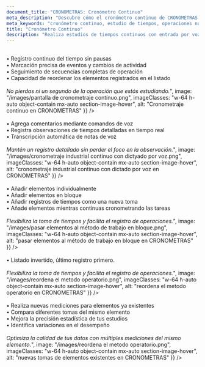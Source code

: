 ```yaml
---
document_title: "CRONOMETRAS: Cronómetro Continuo"
meta_description: "Descubre cómo el cronómetro continuo de CRONOMETRAS te permite realizar estudios de tiempos largos o no cíclicos con precisión."
meta_keywords: "cronómetro continuo, estudio de tiempos, operaciones no cíclicas, cronometraje industrial"
title: "Cronómetro Continuo"
description: "Realiza estudios de tiempos continuos con entrada por voz y registro detallado de eventos. Ideal para operaciones largas o no cíclicas, estudios de productividad, o cuando NO tenemos un método de trabajo preestablecido."
---
```


<Section
  section={{
    title: "Cronometraje Sin Interrupciones",
    content: "Ideal para operaciones largas o no cíclicas:<br/><br/>• Registro continuo del tiempo sin pausas<br/>• Marcación precisa de eventos y cambios de actividad<br/>• Seguimiento de secuencias completas de operación<br/>• Capacidad de reordenar los elementos registrados en el listado<br/><br/><i>No pierdas ni un segundo de la operación que estás estudiando.</i>",
    image: "/images/pantalla de cronometraje contínuo.png",
    imageClasses: "w-64 h-auto object-contain mx-auto section-image-hover",
    alt: "Cronometraje continuo en CRONOMETRAS"
  }}
/>

<Section
  section={{
    title: "Entrada por Voz",
    content: "Realiza la descripción de la tarea observada mediante un dictado por voz inmediatamente despuésde registrar el tiempo:<br/><br/>• Agrega comentarios mediante comandos de voz<br/>• Registra observaciones de tiempos detalladas en tiempo real<br/>• Transcripción automática de notas de voz<br/><br/><i>Mantén un registro detallado sin perder el foco en la observación.</i>",
    image: "/images/cronometraje industrial continuo con dictyado por voz.png",
    imageClasses: "w-64 h-auto object-contain mx-auto section-image-hover",
    alt: "cronometraje industrial continuo con dictado por voz en CRONOMETRAS"
  }}
/>

<Section
  section={{
    title: "Añade los elementos registrados al Método o Norma de trabajo",
    content: "Añade a tu Método o Norma de trabajo los datos capturados:<br/><br/>• Añadir elementos individualmente<br/>• Añadir elementos en bloque<br/>• Añadir registros de tiempos como una nueva toma<br/>• Añade elementos mientras continuas cronometrando las tareas<br/><br/><i>Flexibiliza la toma de tiempos y facilita el registro de operaciones.</i>",
    image: "/images/pasar elementos al método de trabajo en bloque.png",
    imageClasses: "w-64 h-auto object-contain mx-auto section-image-hover",
    alt: "pasar elementos al método de trabajo en bloque en CRONOMETRAS"
  }}
/>

<Section
  section={{
    title: "Reordena el listado de registros",
    content: "ordena el orden de los elementos registrados en el listado para adaptarlo a tu método operatorio o norma de trabajo:<br/><br/>• Listado invertido, último registro primero.<br/><br/><i>Flexibiliza la toma de tiempos y facilita el registro de operaciones.</i>",
    image: "/images/reordena el metodo operatorio.png",
    imageClasses: "w-64 h-auto object-contain mx-auto section-image-hover",
    alt: "reordena el metodo operatorio en CRONOMETRAS"
  }}
/>


<Section
  section={{
    title: "Realiza nuevas tomas de elementos existentes",
    content: "Mejora la precisión de tus estudios con múltiples tomas de tiempo:<br/><br/>• Realiza nuevas mediciones para elementos ya existentes<br/>• Compara diferentes tomas del mismo elemento<br/>• Mejora la precisión estadística de tus estudios<br/>• Identifica variaciones en el desempeño<br/><br/><i>Optimiza la calidad de tus datos con múltiples mediciones del mismo elemento.</i>",
    image: "/images/reordena el metodo operatorio.png",
    imageClasses: "w-64 h-auto object-contain mx-auto section-image-hover",
    alt: "nuevas tomas de elementos existentes en CRONOMETRAS"
  }}
/>